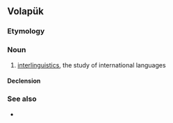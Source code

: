 ==Volapük==

===Etymology===
{{suffix|vo|bevüpük|av}}

===Noun===
{{vo-noun|-}}

# [[interlinguistics]], the study of international languages

====Declension====
{{vo-decl-noun-np}}

===See also===
* {{l|vo|volapükav}}